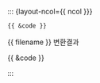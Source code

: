 ::: {layout-ncol={{ ncol }}}

```{.markdown filename="{{ filename }} 코드"}
{{ &code }}
```

::: {.markdown-render}
:::: {.markdown-render-header}
{{ filename }} 변환결과
::::
:::: {.markdown-render-container}
{{ &code }}
::::
:::

:::
